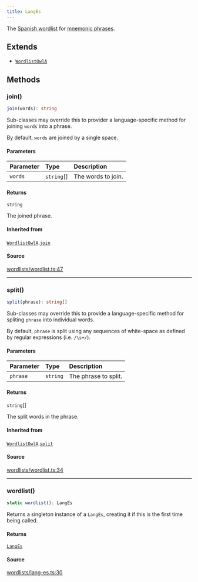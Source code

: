 ```yaml
---
title: LangEs
---
```


The [Spanish wordlist](https://github.com/bitcoin/bips/blob/master/bip-0039/spanish.txt) for [mnemonic
phrases](https://en.bitcoin.it/wiki/BIP_0039).

## Extends

- [`WordlistOwlA`](/content/classes/WordlistOwlA)

## Methods

### join()

```ts
join(words): string
```

Sub-classes may override this to provider a language-specific method for joining `words` into a phrase.

By default, `words` are joined by a single space.

#### Parameters

| Parameter | Type | Description |
| :------ | :------ | :------ |
| `words` | `string`[] | The words to join. |

#### Returns

`string`

The joined phrase.

#### Inherited from

[`WordlistOwlA`](/content/classes/WordlistOwlA).[`join`](/content/classes/WordlistOwlA#join)

#### Source

[wordlists/wordlist.ts:47](https://github.com/dominant-strategies/quais-6.js/blob/755bfc2a1f4b5e928682c06a8fa45128a878e1f4/src/wordlists/wordlist.ts#L47)

***

### split()

```ts
split(phrase): string[]
```

Sub-classes may override this to provide a language-specific method for spliting `phrase` into individual words.

By default, `phrase` is split using any sequences of white-space as defined by regular expressions (i.e.
`/\s+/`).

#### Parameters

| Parameter | Type | Description |
| :------ | :------ | :------ |
| `phrase` | `string` | The phrase to split. |

#### Returns

`string`[]

The split words in the phrase.

#### Inherited from

[`WordlistOwlA`](/content/classes/WordlistOwlA).[`split`](/content/classes/WordlistOwlA#split)

#### Source

[wordlists/wordlist.ts:34](https://github.com/dominant-strategies/quais-6.js/blob/755bfc2a1f4b5e928682c06a8fa45128a878e1f4/src/wordlists/wordlist.ts#L34)

***

### wordlist()

```ts
static wordlist(): LangEs
```

Returns a singleton instance of a `LangEs`, creating it if this is the first time being called.

#### Returns

[`LangEs`](/content/classes/LangEs)

#### Source

[wordlists/lang-es.ts:30](https://github.com/dominant-strategies/quais-6.js/blob/755bfc2a1f4b5e928682c06a8fa45128a878e1f4/src/wordlists/lang-es.ts#L30)

